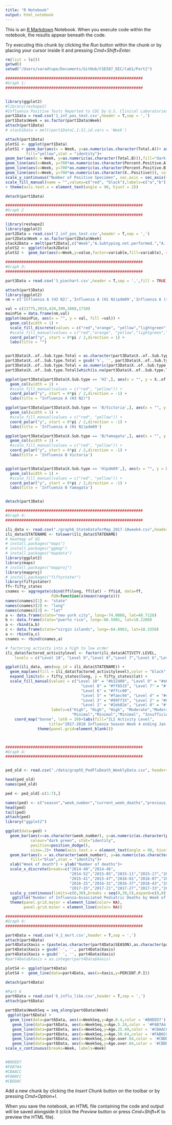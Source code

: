 ```yaml
---
title: "R Notebook"
output: html_notebook
---
```


This is an [R Markdown](http://rmarkdown.rstudio.com) Notebook. When you execute code within the notebook, the results appear beneath the code. 

Try executing this chunk by clicking the *Run* button within the chunk or by placing your cursor inside it and pressing *Cmd+Shift+Enter*. 

```r
rm(list = ls())
getwd()
setwd("/Users/varadtupe/Documents/GitHub/CSE587_DIC/lab1/Part2")

############################################################
#Graph 1:
############################################################


library(ggplot2)
#library(reshape2)
#Influenza Positive Tests Reported to CDC by U.S. Clinical Laboratories 2017-2018 Season
part1Data = read.csv('1_inf_pos_test.csv',header = T,sep = ',')
part1Data$Week = as.factor(part1Data$Week)
attach(part1Data)
# stack1Data = melt(part1Data[,1:3],id.vars = 'Week')

attach(part1Data)
plotS1 <- ggplot(part1Data) 
plotS1 + geom_bar(aes(x = Week, y=as.numeric(as.character(Total.A))+ as.numeric(as.character(Total.B))),
         fill="yellow",stat = "identity")+ 
geom_bar(aes(x = Week, y=as.numeric(as.character(Total.B))),fill="dark green",stat = "identity")+
geom_line(aes(x=Week, y=700*as.numeric(as.character(Percent.Positive.A))), colour="blue",group = 1)+
geom_line(aes(x=Week, y=700*as.numeric(as.character(Percent.Positive.B.))), colour="green",group = 1)+
geom_line(aes(x=Week, y=700*as.numeric(as.character(X..Positive))), colour="black",group = 1)+
scale_y_continuous("Number of Positive Specimen", sec.axis = sec_axis(~ . * 0.0015, name ="Percent Positive")) + 
scale_fill_manual(name = "",values=c("red", "black"),labels=c("a","b")) 
+ theme(axis.text.x = element_text(angle = 90, hjust = 2))

detach(part1Data)
```






```r
############################################################
#Graph 2
############################################################

library(reshape2)
library(ggplot2)
part2Data = read.csv('2_inf_pos_test.csv',header = T,sep = ',')
part2Data$Week = as.factor(part2Data$Week)
stack2Data = melt(part2Data[,c("Week","A.Subtyping.not.performed.","A..H1N1.pdm09","A.H3.","A.H3N2v.","B.","BVIC","BYAM")],id.vars = 'Week')
plotS2 <- ggplot(stack2Data) 
plotS2 +  geom_bar(aes(x=Week,y=value,factor=variable,fill=variable), stat="identity") + scale_fill_manual(values=c("#FFF450","#F2A406","#F80005","#8F09D9","#008232","#A5D10C","#007E32"),labels = c("A (subtyping not performed)","A (H1N1)pdm09","A (H3N2)","H3N2v.","B (lineage not performed)","B (Victoria Lineage","B (Yamagata Lineage)"),name = "") + ylab("Number of Positive Specimen")

```
```r
############################################################
#Graph 3:
############################################################

part3Data = read.csv('3_piechart.csv',header = T,sep = ',',fill = TRUE)

attach(part3Data)
library(ggplot2)
nm = c('Influenza A (H3 N2)','Influenza A (H1 N1)pdm09','Influenza A (subtype unknown)','Influenza B Victoria','Influenza B Yamagata','Influenza B lineage not determined')

val = c(23775,3018,420,399,3808,1710)
mainPie = data.frame(nm,val)
ggplot(mainPie, aes(x = "", y = val, fill =val)) +
  geom_col(width = 1) +
  scale_fill_discrete(values = c("red","orange", "yellow","lightgreen","green","dark")) +
  #scale_fill_manual(values = c("red","orange", "yellow","lightgreen","green","dark")) +
  coord_polar("y", start = 0*pi / 2,direction = 1) +
  labs(title = "")


part3Data$X..of..Sub.type.Total = as.character(part3Data$X..of..Sub.type.Total)
part3Data$X..of..Sub.type.Total = gsub('%', '', part3Data$X..of..Sub.type.Total)
part3Data$X..of..Sub.type.Total = as.numeric(part3Data$X..of..Sub.type.Total)
part3Data$X..of..Sub.type.Total[which(is.na(part3Data$X..of..Sub.type.Total))] <- 0

ggplot(part3Data[part3Data$X.Sub.type == 'H3',], aes(x = "", y = X..of..Sub.type.Total, fill = Genetic_Group)) +
  geom_col(width = 1) +
  #scale_fill_manual(values = c("red", "yellow")) +
  coord_polar("y", start = 0*pi / 2,direction = -1) +
  labs(title = "Influenza A (H3 N2)")

ggplot(part3Data[part3Data$X.Sub.type == 'B/Victoria',], aes(x = "", y = X..of..Sub.type.Total, fill = Genetic_Group)) +
  geom_col(width = 1) +
  #scale_fill_manual(values = c("red", "yellow")) +
  coord_polar("y", start = 0*pi / 2,direction = -1) +
  labs(title = 'Influenza A (H1 N1)pdm09')

ggplot(part3Data[part3Data$X.Sub.type == 'B/Yamagata',], aes(x = "", y = X..of..Sub.type.Total, fill = Genetic_Group)) +
  geom_col(width = 1) +
  #scale_fill_manual(values = c("red", "yellow")) +
  coord_polar("y", start = 0*pi / 2,direction = -1) +
  labs(title = 'Influenza B Victoria')


ggplot(part3Data[part3Data$X.Sub.type == 'H1pdm09',], aes(x = "", y = X..of..Sub.type.Total, fill = Genetic_Group)) +
  geom_col(width = 1) +
  #scale_fill_manual(values = c("red", "yellow")) +
  coord_polar("y", start = 0*pi / 2,direction = -1) +
  labs(title = 'Influenza B Yamagata')


detach(part3Data)


```
```r

############################################################
#Graph 4:
############################################################

ili_data <- read.csv("./graph6_StateDataforMap_2017-18week4.csv",header = T, sep = ",")
ili_data$STATENAME <- tolower(ili_data$STATENAME)
# heatmap of US
# install.packages("maps")
# install.packages("ggmap")
# install.packages("mapdata")
library(ggplot2)
library(maps)
# install.packages("mapproj")
library(mapproj)
# install.packages("fiftystater")
library(fiftystater)
ff<-fifty_states
cnames <- aggregate(cbind(ff$long, ff$lat) ~ ff$id, data=ff, 
                    FUN=function(x)mean(range(x)))
names(cnames)[1] <- "state"
names(cnames)[2] <- "long"
names(cnames)[3] <- "lat"
a <- data.frame(state="new york city", long=-74.0060, lat=40.7128)
b <- data.frame(state="puerto rico", long=-66.5901, lat=18.2208)
a <- rbind(a,b)
c <- data.frame(state="virgin islands", long=-64.8963, lat=18.3358)
a <- rbind(a,c)
cnames <- rbind(cnames,a)  

# factoring activity into a high to low order 
ili_data$factored_activitylevel <- factor(ili_data$ACTIVITY.LEVEL,
    levels = c("Level 10", "Level 9","Level 8","Level 7","Level 6","Level 5","Level 4","Level 3","Level 2","Level 1","Level 0" ))

ggplot(ili_data, aes(map_id = ili_data$STATENAME)) + 
  geom_map(aes(fill = ili_data$factored_activitylevel),color = "black", map = fifty_states) + 
  expand_limits(x = fifty_states$long, y = fifty_states$lat) +
  scale_fill_manual(values = c("Level 10" = "#b32400", "Level 9" = "#e65c00",
                                 "Level 8" = "#ff8533", "Level 7" = "#ff9900", 
                                 "Level 6" = "#ffcc00", 
                                 "Level 5" = "#faec94", "Level 4" = "#c6ff1a",
                                 "Level 3" = "#99ff33", "Level 2" = "#00ff00", 
                                 "Level 1" = "#2eb82e", "Level 0" = "#ffffff"),
                    labels=c("High", "High", "High", "Moderate","Moderate","Low","Low",
                             "Minimal","Minimal","Minimal", "Insufficient data"), drop = FALSE)+
    coord_map("bonne", lat0 = 20)+labs(fill="ILI Activity Level",
                   title="2017-2018 Influenza Season Week 4 ending Jan 27, 2018",x="",y="")+
              theme(panel.grid=element_blank())




```

```r

############################################################
#Graph 4:
############################################################


ped_old <- read.csv("./data/graph5_PedFluDeath_WeeklyData.csv", header=T, sep=",")

head(ped_old)
names(ped_old)

ped <- ped_old[-c(1:7),]

names(ped) <- c("season","week_number","current_week_deaths","previous_week_death")
head(ped)
tail(ped)
attach(ped)
library("ggplot2")

ggplot(data=ped) + 
  geom_bar(aes(x=as.character(week_number), y=as.numeric(as.character(previous_week_death))), 
           colour="dark green", stat="identity",
           position=position_dodge(),
           size=.2)+ theme(axis.text.x = element_text(angle = 90, hjust = 2))+
  geom_bar(aes(x = as.character(week_number), y=as.numeric(as.character(current_week_deaths))),
           fill="blue",stat = "identity")+
  xlab("Week of death") + ylab("Number of deaths")+ 
  scale_x_discrete(breaks=c("2014-40","2014-46",
                            "2014-52","2015-05","2015-11","2015-17","2015-23","2015-29","2015-35",
                            "2015-41","2015-47","2016-01","2016-07","2016-13","2016-19",
                            "2016-25","2016-31","2016-37","2016-43","2016-49","2017-03","2017-09",
                            "2017-15","2017-21","2017-27","2017-33","2017-39","2017-45","2017-51"))+
  scale_y_continuous(limits=c(0,30),breaks = seq(0,30,5),expand=c(0,0))+
   ggtitle("Number of Influenza-Associated Pediatric Deaths by Week of Death: 2014-2015 season to present")+
  theme(panel.grid.major = element_line(color= NA),
        panel.grid.minor = element_line(color= NA))

```

```r

############################################################
#Graph 4:
############################################################

part4Data = read.csv('4_2_mort.csv',header = T,sep = ',')
attach(part4Data)
part4Data$Xaxis = (paste(as.character(part4Data$SEASON),as.character(part4Data$WEEK)))
part4Data$Xaxis = gsub('-', '', part4Data$Xaxis)
part4Data$Xaxis = gsub(' ', '', part4Data$Xaxis)
#part4Data$Xaxis = as.integer(part4Data$Xaxis)

plotS4 <- ggplot(part4Data) 
plotS4 +  geom_line(data=part4Data, aes(x=Xaxis,y=PERCENT.P.I)) 

detach(part4Data)
```




```r
#Part 6
part6Data = read.csv('6_influ_like.csv',header = T,sep = ',')
attach(part6Data)

part6Data$WeekSeq = seq_along(part6Data$Week)
 ggplot(part6Data) + 
  geom_line(data=part6Data, aes(x=WeekSeq,y=Age.0.4,color = '#B0DED7')) + 
   geom_line(data=part6Data, aes(x=WeekSeq,y=Age.5.24,color = '#F6B7A4')) + 
   geom_line(data=part6Data, aes(x=WeekSeq,y=Age.25.49,color = '#CBAACC')) + 
   geom_line(data=part6Data, aes(x=WeekSeq,y=Age.50.64,color = '#FAB0CC')) + 
   geom_line(data=part6Data, aes(x=WeekSeq,y=Age.over.64,color = '#CBDDAC')) + 
   geom_line(data=part6Data, aes(x=WeekSeq,y=Age.over.64,color = '#CBDDAC')) + 
scale_x_continuous(breaks=Week, labels=Week)


#B0DED7
#F6B7A4
#CBAACC
#FAB0CC
#CBDDAC

```

Add a new chunk by clicking the *Insert Chunk* button on the toolbar or by pressing *Cmd+Option+I*.

When you save the notebook, an HTML file containing the code and output will be saved alongside it (click the *Preview* button or press *Cmd+Shift+K* to preview the HTML file).
